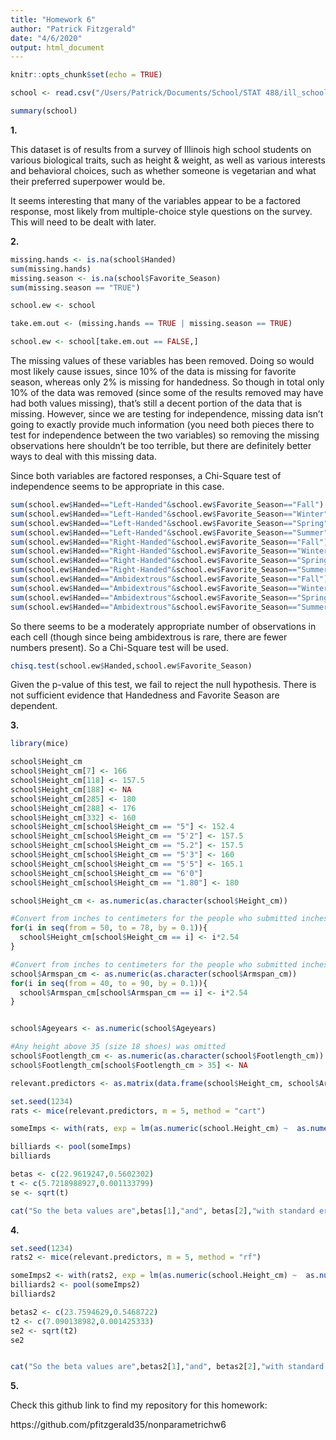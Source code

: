 ```yaml
---
title: "Homework 6"
author: "Patrick Fitzgerald"
date: "4/6/2020"
output: html_document
---
```


```r
knitr::opts_chunk$set(echo = TRUE)
```

```r
school <- read.csv("/Users/Patrick/Documents/School/STAT 488/ill_school_data.csv",header=TRUE, na.strings=c(""," ","NA"))

summary(school)
```

**1.**

This dataset is of results from a survey of Illinois high school students on various biological traits, such as height & weight, as well as various interests and behavioral choices, such as whether someone is vegetarian and what their preferred superpower would be.

It seems interesting that many of the variables appear to be a factored response, most likely from multiple-choice style questions on the survey. This will need to be dealt with later.

**2.**
```r
missing.hands <- is.na(school$Handed)
sum(missing.hands)
missing.season <- is.na(school$Favorite_Season)
sum(missing.season == "TRUE")

school.ew <- school

take.em.out <- (missing.hands == TRUE | missing.season == TRUE)

school.ew <- school[take.em.out == FALSE,]
```


The missing values of these variables has been removed. Doing so would most likely cause issues, since 10% of the data is missing for favorite season, whereas only 2% is missing for handedness. So though in total only 10% of the data was removed (since some of the results removed may have had both values missing), that's still a decent portion of the data that is missing. However, since we are testing for independence, missing data isn't going to exactly provide much information (you need both pieces there to test for independence between the two variables) so removing the missing observations here shouldn't be too terrible, but there are definitely better ways to deal with this missing data.

Since both variables are factored responses, a Chi-Square test of independence seems to be appropriate in this case.

```r
sum(school.ew$Handed=="Left-Handed"&school.ew$Favorite_Season=="Fall")
sum(school.ew$Handed=="Left-Handed"&school.ew$Favorite_Season=="Winter")
sum(school.ew$Handed=="Left-Handed"&school.ew$Favorite_Season=="Spring")
sum(school.ew$Handed=="Left-Handed"&school.ew$Favorite_Season=="Summer")
sum(school.ew$Handed=="Right-Handed"&school.ew$Favorite_Season=="Fall")
sum(school.ew$Handed=="Right-Handed"&school.ew$Favorite_Season=="Winter")
sum(school.ew$Handed=="Right-Handed"&school.ew$Favorite_Season=="Spring")
sum(school.ew$Handed=="Right-Handed"&school.ew$Favorite_Season=="Summer")
sum(school.ew$Handed=="Ambidextrous"&school.ew$Favorite_Season=="Fall")
sum(school.ew$Handed=="Ambidextrous"&school.ew$Favorite_Season=="Winter")
sum(school.ew$Handed=="Ambidextrous"&school.ew$Favorite_Season=="Spring")
sum(school.ew$Handed=="Ambidextrous"&school.ew$Favorite_Season=="Summer")
```
So there seems to be a moderately appropriate number of observations in each cell (though since being ambidextrous is rare, there are fewer numbers present). So a Chi-Square test will be used.

```r
chisq.test(school.ew$Handed,school.ew$Favorite_Season)
```

Given the p-value of this test, we fail to reject the null hypothesis. There is not sufficient evidence that Handedness and Favorite Season are dependent.



**3.**
```r
library(mice)

school$Height_cm
school$Height_cm[7] <- 166
school$Height_cm[118] <- 157.5
school$Height_cm[188] <- NA
school$Height_cm[285] <- 180
school$Height_cm[288] <- 176
school$Height_cm[332] <- 160
school$Height_cm[school$Height_cm == "5"] <- 152.4
school$Height_cm[school$Height_cm == "5'2"] <- 157.5
school$Height_cm[school$Height_cm == "5.2"] <- 157.5
school$Height_cm[school$Height_cm == "5'3"] <- 160
school$Height_cm[school$Height_cm == "5'5"] <- 165.1
school$Height_cm[school$Height_cm == "6'0"]
school$Height_cm[school$Height_cm == "1.80"] <- 180

school$Height_cm <- as.numeric(as.character(school$Height_cm))

#Convert from inches to centimeters for the people who submitted inches
for(i in seq(from = 50, to = 78, by = 0.1)){
  school$Height_cm[school$Height_cm == i] <- i*2.54
}

#Convert from inches to centimeters for the people who submitted inches
school$Armspan_cm <- as.numeric(as.character(school$Armspan_cm))
for(i in seq(from = 40, to = 90, by = 0.1)){
  school$Armspan_cm[school$Armspan_cm == i] <- i*2.54
}


school$Ageyears <- as.numeric(school$Ageyears)

#Any height above 35 (size 18 shoes) was omitted
school$Footlength_cm <- as.numeric(as.character(school$Footlength_cm))
school$Footlength_cm[school$Footlength_cm > 35] <- NA

relevant.predictors <- as.matrix(data.frame(school$Height_cm, school$Armspan_cm, school$Gender, school$Ageyears, school$Footlength_cm))

set.seed(1234)
rats <- mice(relevant.predictors, m = 5, method = "cart")

someImps <- with(rats, exp = lm(as.numeric(school.Height_cm) ~  as.numeric(school.Armspan_cm)))

billiards <- pool(someImps)
billiards

betas <- c(22.9619247,0.5602302)
t <- c(5.7218988927,0.001133799)
se <- sqrt(t)

cat("So the beta values are",betas[1],"and", betas[2],"with standard errors of",se[1],"and",se[2],"respectively")
```

**4.**
```r
set.seed(1234)
rats2 <- mice(relevant.predictors, m = 5, method = "rf")

someImps2 <- with(rats2, exp = lm(as.numeric(school.Height_cm) ~  as.numeric(school.Armspan_cm)))
billiards2 <- pool(someImps2)
billiards2

betas2 <- c(23.7594629,0.5468722)
t2 <- c(7.090138982,0.001425333)
se2 <- sqrt(t2)
se2


cat("So the beta values are",betas2[1],"and", betas2[2],"with standard errors of",se2[1],"and",se2[2],"respectively")

```


**5.**

Check this github link to find my repository for this homework: 

https://github.com/pfitzgerald35/nonparametrichw6






